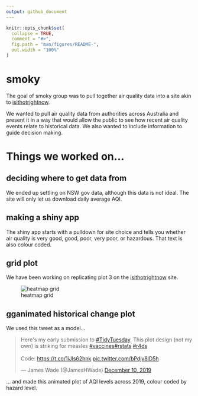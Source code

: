```yaml
---
output: github_document
---
```


<!-- README.md is generated from README.Rmd. Please edit that file -->

```r
knitr::opts_chunk$set(
  collapse = TRUE,
  comment = "#>",
  fig.path = "man/figures/README-",
  out.width = "100%"
)
```

# smoky

<!-- badges: start -->
<!-- badges: end -->

The goal of smoky group was to pull together air quality data into a site akin to [isithotrightnow](https://isithotrightnow.com/). 

We wanted to pull air quality data from authorities across Australia and present it in a way that would allow the public to see how recent air quality events relate to historical data. We also wanted to include information to guide decision making.  

# Things we worked on...

## deciding where to get data from

We ended up settling on NSW gov data, although this data is not ideal. The site will only let us download daily average AQI. 


## making a shiny app 

The shiny app starts with a pulldown for site choice and tells you whether air quality is very good, good, poor, very poor, or hazardous. That text is also colour coded. 

## grid plot

We have been working on replicating plot 3 on the [isithotrightnow](https://isithotrightnow.com/) site. 


![heatmap grid](https://isithotrightnow.com/output/066062/heatmap.png)


## gganimated historical change plot

We used this tweet as a model...

<blockquote class="twitter-tweet"><p lang="en" dir="ltr">Here&#39;s my early submission to <a href="https://twitter.com/hashtag/TidyTuesday?src=hash&amp;ref_src=twsrc%5Etfw">#TidyTuesday</a>. This plot design (not my own) is striking for measles <a href="https://twitter.com/hashtag/vaccines?src=hash&amp;ref_src=twsrc%5Etfw">#vaccines</a><a href="https://twitter.com/hashtag/rstats?src=hash&amp;ref_src=twsrc%5Etfw">#rstats</a> <a href="https://twitter.com/hashtag/r4ds?src=hash&amp;ref_src=twsrc%5Etfw">#r4ds</a><br><br>Code: <a href="https://t.co/1iJls62hnk">https://t.co/1iJls62hnk</a> <a href="https://t.co/bPdjv8lD5h">pic.twitter.com/bPdjv8lD5h</a></p>&mdash; James Wade (@JamesHWade) <a href="https://twitter.com/JamesHWade/status/1204223471519256577?ref_src=twsrc%5Etfw">December 10, 2019</a></blockquote> <script async src="https://platform.twitter.com/widgets.js" charset="utf-8"></script>

... and made this animated plot of AQI levels across 2019, colour coded by hazard level. 




